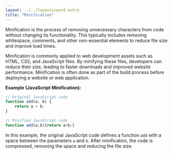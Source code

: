 ```yaml
---
layout: ../../layouts/word.astro
title: "Minification"
---
```

Minification is the process of removing unnecessary characters from code without changing its functionality. This typically includes removing whitespace, comments, and other non-essential elements to reduce file size and improve load times.

Minification is commonly applied to web development assets such as HTML, CSS, and JavaScript files. By minifying these files, developers can reduce their size, leading to faster downloads and improved website performance. Minification is often done as part of the build process before deploying a website or web application.

**Example (JavaScript Minification):**
```javascript
// Original JavaScript code
function add(a, b) {
    return a + b;
}

// Minified JavaScript code
function add(a,b){return a+b;}
```

In this example, the original JavaScript code defines a function `add` with a space between the parameters `a` and `b`. After minification, the code is compressed, removing the space and reducing the file size.